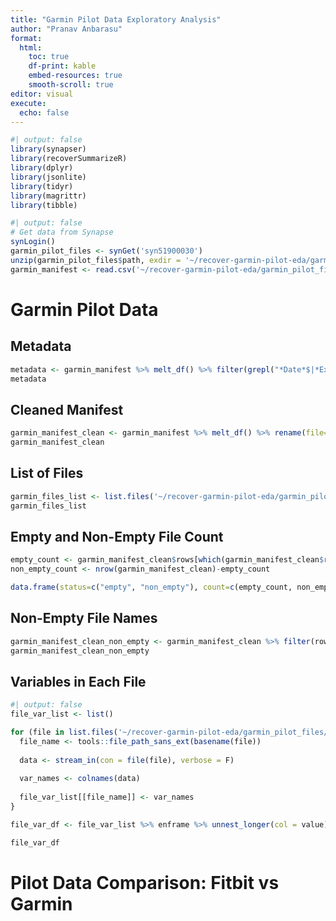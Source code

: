 ```yaml
---
title: "Garmin Pilot Data Exploratory Analysis"
author: "Pranav Anbarasu"
format: 
  html:
    toc: true
    df-print: kable
    embed-resources: true
    smooth-scroll: true
editor: visual
execute:
  echo: false
---
```


```r
#| output: false
library(synapser)
library(recoverSummarizeR)
library(dplyr)
library(jsonlite)
library(tidyr)
library(magrittr)
library(tibble)
```

```r
#| output: false
# Get data from Synapse
synLogin()
garmin_pilot_files <- synGet('syn51900030')
unzip(garmin_pilot_files$path, exdir = '~/recover-garmin-pilot-eda/garmin_pilot_files')
garmin_manifest <- read.csv('~/recover-garmin-pilot-eda/garmin_pilot_files/Manifest.csv')
```

# Garmin Pilot Data

## Metadata

```r
metadata <- garmin_manifest %>% melt_df() %>% filter(grepl("*Date*$|*Export*|*Excluded*", concept)) %>% rename(metadata=concept)
metadata
```

## Cleaned Manifest

```r
garmin_manifest_clean <- garmin_manifest %>% melt_df() %>% rename(file=concept, rows=value) %>% filter(!grepl("Export", file)) %>% filter(!grepl("Excluded", file))
garmin_manifest_clean
```

## List of Files

```r
garmin_files_list <- list.files('~/recover-garmin-pilot-eda/garmin_pilot_files/', full.names = F) %>% as_tibble() %>% rename(file=value)
garmin_files_list
```

## Empty and Non-Empty File Count

```r
empty_count <- garmin_manifest_clean$rows[which(garmin_manifest_clean$rows==0)] %>% length()
non_empty_count <- nrow(garmin_manifest_clean)-empty_count

data.frame(status=c("empty", "non_empty"), count=c(empty_count, non_empty_count))
```

## Non-Empty File Names

```r
garmin_manifest_clean_non_empty <- garmin_manifest_clean %>% filter(rows>0)
garmin_manifest_clean_non_empty
```

## Variables in Each File

```r
#| output: false
file_var_list <- list()

for (file in list.files('~/recover-garmin-pilot-eda/garmin_pilot_files/', pattern = '*.json', full.names = T)) {
  file_name <- tools::file_path_sans_ext(basename(file))
  
  data <- stream_in(con = file(file), verbose = F)
  
  var_names <- colnames(data)
  
  file_var_list[[file_name]] <- var_names
}
```

```r
file_var_df <- file_var_list %>% enframe %>% unnest_longer(col = value) %>% rename(file=name, variable=value)

file_var_df
```

# Pilot Data Comparison: Fitbit vs Garmin
